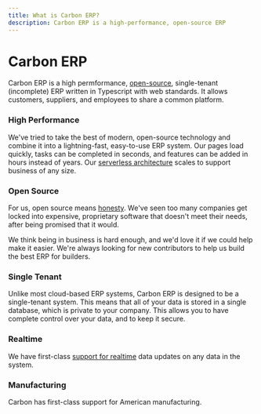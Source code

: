 ```yaml
---
title: What is Carbon ERP?
description: Carbon ERP is a high-performance, open-source ERP
---
```



# Carbon ERP

<Features />

Carbon ERP is a high permformance, [open-source](https://github.com/barbinbrad/carbon), single-tenant (incomplete) ERP written in Typescript with web standards. It allows customers, suppliers, and employees to share a common platform.

### High Performance

We've tried to take the best of modern, open-source technology and combine it into a lightning-fast, easy-to-use ERP system. Our pages load quickly, tasks can be completed in seconds, and features can be added in hours instead of years. Our [serverless architecture](/docs/core-concepts/serverless) scales to support business of any size.

### Open Source

For us, open source means [honesty](/principles/open-source). We've seen too many companies get locked into expensive, proprietary software that doesn't meet their needs, after being promised that it would.

We think being in business is hard enough, and we'd love it if we could help make it easier. We're always looking for new contributors to help us build the best ERP for builders.

### Single Tenant

Unlike most cloud-based ERP systems, Carbon ERP is designed to be a single-tenant system. This means that all of your data is stored in a single database, which is private to your company. This allows you to have complete control over your data, and to keep it secure.

### Realtime

We have first-class [support for realtime](/docs/core-concepts/realtime) data updates on any data in the system.

### Manufacturing

Carbon has first-class support for American manufacturing.
